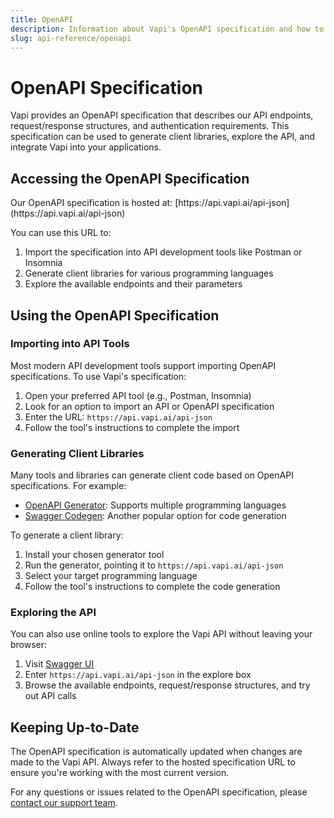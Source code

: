```yaml
---
title: OpenAPI
description: Information about Vapi's OpenAPI specification and how to access it
slug: api-reference/openapi
---
```


# OpenAPI Specification

Vapi provides an OpenAPI specification that describes our API endpoints, request/response structures, and authentication requirements. This specification can be used to generate client libraries, explore the API, and integrate Vapi into your applications.

## Accessing the OpenAPI Specification

<Check>
  Our OpenAPI specification is hosted at:
  [https://api.vapi.ai/api-json](https://api.vapi.ai/api-json)
</Check>

You can use this URL to:

1. Import the specification into API development tools like Postman or Insomnia
2. Generate client libraries for various programming languages
3. Explore the available endpoints and their parameters

## Using the OpenAPI Specification

### Importing into API Tools

Most modern API development tools support importing OpenAPI specifications. To use Vapi's specification:

1. Open your preferred API tool (e.g., Postman, Insomnia)
2. Look for an option to import an API or OpenAPI specification
3. Enter the URL: `https://api.vapi.ai/api-json`
4. Follow the tool's instructions to complete the import

### Generating Client Libraries

Many tools and libraries can generate client code based on OpenAPI specifications. For example:

- [OpenAPI Generator](https://openapi-generator.tech/): Supports multiple programming languages
- [Swagger Codegen](https://swagger.io/tools/swagger-codegen/): Another popular option for code generation

To generate a client library:

1. Install your chosen generator tool
2. Run the generator, pointing it to `https://api.vapi.ai/api-json`
3. Select your target programming language
4. Follow the tool's instructions to complete the code generation

### Exploring the API

You can also use online tools to explore the Vapi API without leaving your browser:

1. Visit [Swagger UI](https://petstore.swagger.io/)
2. Enter `https://api.vapi.ai/api-json` in the explore box
3. Browse the available endpoints, request/response structures, and try out API calls

## Keeping Up-to-Date

The OpenAPI specification is automatically updated when changes are made to the Vapi API. Always refer to the hosted specification URL to ensure you're working with the most current version.

For any questions or issues related to the OpenAPI specification, please [contact our support team](/support).

